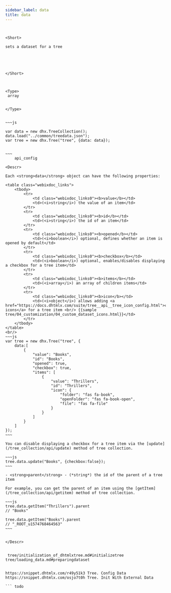 ```yaml
---
sidebar_label: data
title: data
---
```



          

``` todo


<Short>
 
sets a dataset for a tree





</Short>



<Type>
 array


</Type>


~~~js
 
var data = new dhx.TreeCollection();
data.load("../common/treedata.json");
var tree = new dhx.Tree("tree", {data: data});


~~~
	api_config

<Descr>
 
Each <strong>data</strong> object can have the following properties:

<table class="webixdoc_links">
	<tbody>
        <tr>
			<td class="webixdoc_links0"><b>value</b></td>
			<td>(<i>string</i>) the value of an item</td>
		</tr>
		<tr>
			<td class="webixdoc_links0"><b>id</b></td>
			<td>(<i>string</i>) the id of an item</td>
		</tr>
		<tr>
			<td class="webixdoc_links0"><b>opened</b></td>
			<td>(<i>boolean</i>) optional, defines whether an item is opened by default</td>
		</tr>
		<tr>
			<td class="webixdoc_links0"><b>checkbox</b></td>
			<td>(<i>boolean</i>) optional, enables/disables displaying a checkbox for a tree item</td>
		</tr>
		<tr>
			<td class="webixdoc_links0"><b>items</b></td>
			<td>(<i>array</i>) an array of children items</td>
		</tr>
		<tr>
			<td class="webixdoc_links0"><b>icon</b></td>
			<td>(<i>object</i>) allows adding <a href="https://docs.dhtmlx.com/suite/tree__api__tree_icon_config.html">custom icons</a> for a tree item <br/> {{sample tree/04_customization/04_custom_dataset_icons.html}}</td>
		</tr>
    </tbody>
</table>
<br/>
~~~js
var tree = new dhx.Tree("tree", {
    data:[
        {
            "value": "Books",
            "id": "Books",
            "opened": true,
            "checkbox": true,
            "items": [
                {
                    "value": "Thrillers",
                    "id": "Thrillers",
                    "icon": { 
						"folder": "fas fa-book", 
						"openFolder": "fas fa-book-open", 
						"file": "fas fa-file"
					}
                }
            ]
        }
    ]
});
~~~

You can disable displaying a checkbox for a tree item via the [update](/tree_collection/api/update) method of tree collection.

~~~js
tree.data.update("Books", {checkbox:false});
~~~

- <strong>parent</strong> - (*string*) the id of the parent of a tree item

For example, you can get the parent of an item using the [getItem](/tree_collection/api/getitem) method of tree collection.

~~~js
tree.data.getItem("Thrillers").parent
// "Books"

tree.data.getItem("Books").parent
// "_ROOT_u1574768464563"
~~~


</Descr>


 tree/initialization_of_dhtmlxtree.md#initializetree
tree/loading_data.md#preparingdataset

 
https://snippet.dhtmlx.com/r49y51k3	Tree. Config Data
https://snippet.dhtmlx.com/osjo7t0h	Tree. Init With External Data

``` todo
